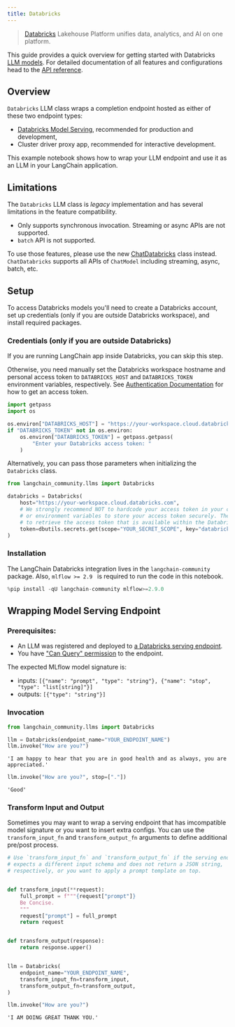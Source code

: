 ```yaml
---
title: Databricks
---
```


> [Databricks](https://www.databricks.com/) Lakehouse Platform unifies data, analytics, and AI on one platform.


This guide provides a quick overview for getting started with Databricks [LLM models](https://python.langchain.com/docs/concepts/text_llms). For detailed documentation of all features and configurations head to the [API reference](https://python.langchain.com/api_reference/community/llms/langchain_community.llms.databricks.Databricks.html).

## Overview

`Databricks` LLM class wraps a completion endpoint hosted as either of these two endpoint types:

* [Databricks Model Serving](https://docs.databricks.com/en/machine-learning/model-serving/index.html), recommended for production and development,
* Cluster driver proxy app, recommended for interactive development.

This example notebook shows how to wrap your LLM endpoint and use it as an LLM in your LangChain application.

## Limitations

The `Databricks` LLM class is *legacy* implementation and has several limitations in the feature compatibility.

* Only supports synchronous invocation. Streaming or async APIs are not supported.
* `batch` API is not supported.

To use those features, please use the new [ChatDatabricks](https://python.langchain.com/docs/integrations/chat/databricks) class instead. `ChatDatabricks` supports all APIs of `ChatModel` including streaming, async, batch, etc.


## Setup

To access Databricks models you'll need to create a Databricks account, set up credentials (only if you are outside Databricks workspace), and install required packages.

### Credentials (only if you are outside Databricks)

If you are running LangChain app inside Databricks, you can skip this step.

Otherwise, you need manually set the Databricks workspace hostname and personal access token to `DATABRICKS_HOST` and `DATABRICKS_TOKEN` environment variables, respectively. See [Authentication Documentation](https://docs.databricks.com/en/dev-tools/auth/index.html#databricks-personal-access-tokens) for how to get an access token.


```python
import getpass
import os

os.environ["DATABRICKS_HOST"] = "https://your-workspace.cloud.databricks.com"
if "DATABRICKS_TOKEN" not in os.environ:
    os.environ["DATABRICKS_TOKEN"] = getpass.getpass(
        "Enter your Databricks access token: "
    )
```

Alternatively, you can pass those parameters when initializing the `Databricks` class.


```python
from langchain_community.llms import Databricks

databricks = Databricks(
    host="https://your-workspace.cloud.databricks.com",
    # We strongly recommend NOT to hardcode your access token in your code, instead use secret management tools
    # or environment variables to store your access token securely. The following example uses Databricks Secrets
    # to retrieve the access token that is available within the Databricks notebook.
    token=dbutils.secrets.get(scope="YOUR_SECRET_SCOPE", key="databricks-token"),  
)
```

### Installation

The LangChain Databricks integration lives in the `langchain-community` package. Also, `mlflow >= 2.9 ` is required to run the code in this notebook.


```python
%pip install -qU langchain-community mlflow>=2.9.0
```

## Wrapping Model Serving Endpoint

### Prerequisites:

* An LLM was registered and deployed to [a Databricks serving endpoint](https://docs.databricks.com/machine-learning/model-serving/index.html).
* You have ["Can Query" permission](https://docs.databricks.com/security/auth-authz/access-control/serving-endpoint-acl.html) to the endpoint.

The expected MLflow model signature is:

  * inputs: `[{"name": "prompt", "type": "string"}, {"name": "stop", "type": "list[string]"}]`
  * outputs: `[{"type": "string"}]`


### Invocation


```python
from langchain_community.llms import Databricks

llm = Databricks(endpoint_name="YOUR_ENDPOINT_NAME")
llm.invoke("How are you?")
```



```output
'I am happy to hear that you are in good health and as always, you are appreciated.'
```



```python
llm.invoke("How are you?", stop=["."])
```



```output
'Good'
```


### Transform Input and Output

Sometimes you may want to wrap a serving endpoint that has imcompatible model signature or you want to insert extra configs. You can use the `transform_input_fn` and `transform_output_fn` arguments to define additional pre/post process.


```python
# Use `transform_input_fn` and `transform_output_fn` if the serving endpoint
# expects a different input schema and does not return a JSON string,
# respectively, or you want to apply a prompt template on top.


def transform_input(**request):
    full_prompt = f"""{request["prompt"]}
    Be Concise.
    """
    request["prompt"] = full_prompt
    return request


def transform_output(response):
    return response.upper()


llm = Databricks(
    endpoint_name="YOUR_ENDPOINT_NAME",
    transform_input_fn=transform_input,
    transform_output_fn=transform_output,
)

llm.invoke("How are you?")
```



```output
'I AM DOING GREAT THANK YOU.'
```
